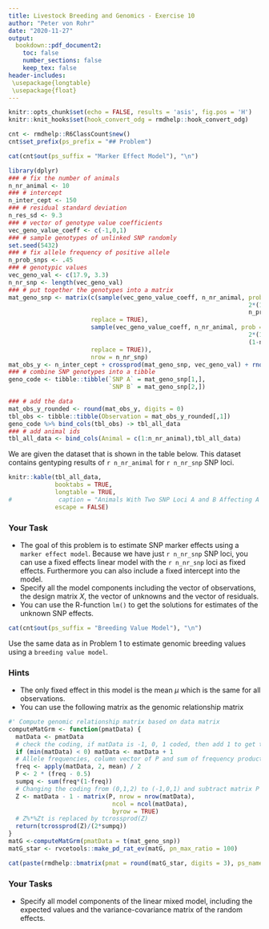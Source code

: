 ```yaml
---
title: Livestock Breeding and Genomics - Exercise 10
author: "Peter von Rohr"
date: "2020-11-27"
output:
  bookdown::pdf_document2:
    toc: false
    number_sections: false
    keep_tex: false
header-includes:
 \usepackage{longtable}
 \usepackage{float}
---
```


```r
knitr::opts_chunk$set(echo = FALSE, results = 'asis', fig.pos = 'H')
knitr::knit_hooks$set(hook_convert_odg = rmdhelp::hook_convert_odg)
```

```r
cnt <- rmdhelp::R6ClassCount$new()
cnt$set_prefix(ps_prefix = "## Problem")
```


```r
cat(cnt$out(ps_suffix = "Marker Effect Model"), "\n")
```

```r
library(dplyr)
### # fix the number of animals
n_nr_animal <- 10
### # intercept
n_inter_cept <- 150
### # residual standard deviation
n_res_sd <- 9.3
### # vector of genotype value coefficients
vec_geno_value_coeff <- c(-1,0,1)
### # sample genotypes of unlinked SNP randomly
set.seed(5432)
### # fix allele frequency of positive allele
n_prob_snps <- .45
### # genotypic values 
vec_geno_val <- c(17.9, 3.3)
n_nr_snp <- length(vec_geno_val)
### # put together the genotypes into a matrix
mat_geno_snp <- matrix(c(sample(vec_geno_value_coeff, n_nr_animal, prob = c((1-n_prob_snps)^2, 
                                                                   2*(1-n_prob_snps)*n_prob_snps, 
                                                                   n_prob_snps^2), 
                       replace = TRUE),
                       sample(vec_geno_value_coeff, n_nr_animal, prob = c(n_prob_snps^2, 
                                                                   2*(1-n_prob_snps)*n_prob_snps, 
                                                                   (1-n_prob_snps)^2), 
                       replace = TRUE)),
                       nrow = n_nr_snp)
mat_obs_y <- n_inter_cept + crossprod(mat_geno_snp, vec_geno_val) + rnorm(n = n_nr_animal, mean = 0, sd = n_res_sd)
### # combine SNP genotypes into a tibble
geno_code <- tibble::tibble(`SNP A` = mat_geno_snp[1,],
                            `SNP B` = mat_geno_snp[2,])

### # add the data
mat_obs_y_rounded <- round(mat_obs_y, digits = 0)
tbl_obs <- tibble::tibble(Observation = mat_obs_y_rounded[,1])
geno_code %>% bind_cols(tbl_obs) -> tbl_all_data
### # add animal ids
tbl_all_data <- bind_cols(Animal = c(1:n_nr_animal),tbl_all_data)
```

We are given the dataset that is shown in the table below. This dataset contains gentyping results of `r n_nr_animal` for `r n_nr_snp` SNP loci.

```r
knitr::kable(tbl_all_data,
             booktabs = TRUE,
             longtable = TRUE,
#             caption = "Animals With Two SNP Loci A and B Affecting A Quantitative Trait",
             escape = FALSE)

```


### Your Task
* The goal of this problem is to estimate SNP marker effects using a `marker effect model`. Because we have just `r n_nr_snp` SNP loci, you can use a fixed effects linear model with the `r n_nr_snp` loci as fixed effects. Furthermore you can also include a fixed intercept into the model.
* Specify all the model components including the vector of observations, the design matrix $X$, the vector of unknowns and the vector of residuals. 
* You can use the R-function `lm()` to get the solutions for estimates of the unknown SNP effects.




```r
cat(cnt$out(ps_suffix = "Breeding Value Model"), "\n")
```

Use the same data as in Problem 1 to estimate genomic breeding values using a `breeding value model`.


### Hints
* The only fixed effect in this model is the mean $\mu$ which is the same for all observations.
* You can use the following matrix as the genomic relationship matrix

```r
#' Compute genomic relationship matrix based on data matrix
computeMatGrm <- function(pmatData) {
  matData <- pmatData
  # check the coding, if matData is -1, 0, 1 coded, then add 1 to get to 0, 1, 2 coding
  if (min(matData) < 0) matData <- matData + 1
  # Allele frequencies, column vector of P and sum of frequency products
  freq <- apply(matData, 2, mean) / 2
  P <- 2 * (freq - 0.5)
  sumpq <- sum(freq*(1-freq))
  # Changing the coding from (0,1,2) to (-1,0,1) and subtract matrix P
  Z <- matData - 1 - matrix(P, nrow = nrow(matData), 
                             ncol = ncol(matData), 
                             byrow = TRUE)
  # Z%*%Zt is replaced by tcrossprod(Z)
  return(tcrossprod(Z)/(2*sumpq))
}
matG <-computeMatGrm(pmatData = t(mat_geno_snp))
matG_star <- rvcetools::make_pd_rat_ev(matG, pn_max_ratio = 100)
```

```r
cat(paste(rmdhelp::bmatrix(pmat = round(matG_star, digits = 3), ps_name = 'G', ps_env = '$$'), collapse = '\n'), '\n')
```

### Your Tasks
* Specify all model components of the linear mixed model, including the expected values and the variance-covariance matrix of the random effects.

